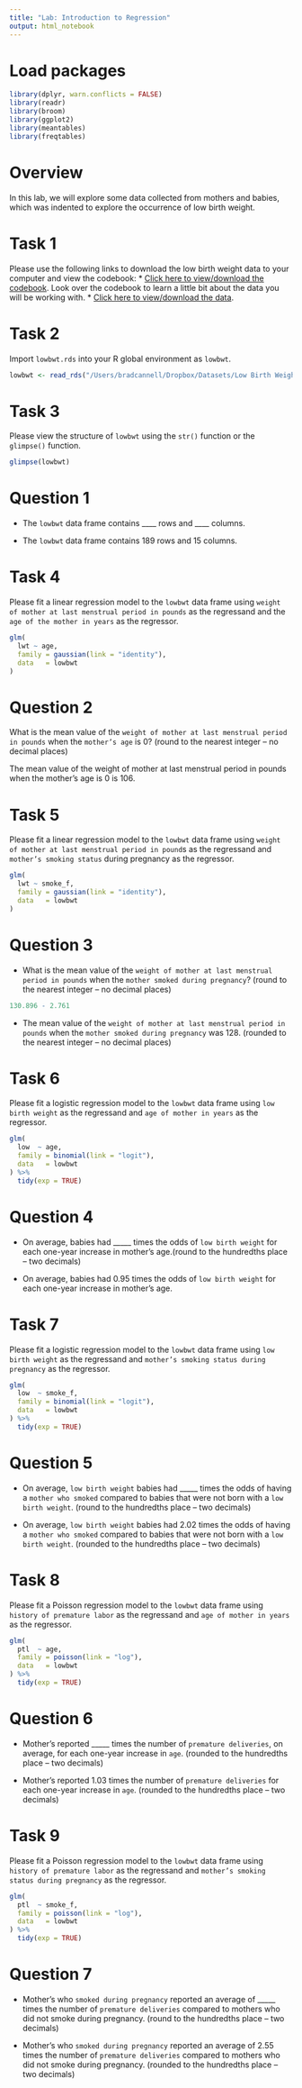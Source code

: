 ```yaml
---
title: "Lab: Introduction to Regression"
output: html_notebook
---
```


# Load packages

```r
library(dplyr, warn.conflicts = FALSE)
library(readr)
library(broom)
library(ggplot2)
library(meantables)
library(freqtables)
```

# Overview

In this lab, we will explore some data collected from mothers and babies, which was indented to explore the occurrence of low birth weight. 

# Task 1

Please use the following links to download the low birth weight data to your computer and view the codebook:
 * [Click here to view/download the codebook](https://www.dropbox.com/s/n6za9yhtw44bh7f/Codebook lowbwt.pdf?dl=0). Look over the codebook to learn a little bit about the data you will be working with.
 * [Click here to view/download the data](https://www.dropbox.com/s/whel3kfsjswu2yy/lowbwt.rds?dl=0).
 
# Task 2

Import `lowbwt.rds` into your R global environment as `lowbwt`.

```r
lowbwt <- read_rds("/Users/bradcannell/Dropbox/Datasets/Low Birth Weight/lowbwt.rds")
```

# Task 3

Please view the structure of `lowbwt` using the `str()` function or the `glimpse()` function.

```r
glimpse(lowbwt)
```

# Question 1

* The `lowbwt` data frame contains ____ rows and ____ columns.

* The `lowbwt` data frame contains 189 rows and 15 columns.

# Task 4

Please fit a linear regression model to the `lowbwt` data frame using `weight of mother at last menstrual period in pounds` as the regressand and the `age of the mother in years` as the regressor.

```r
glm(
  lwt ~ age,
  family = gaussian(link = "identity"),
  data   = lowbwt
)
```

# Question 2

What is the mean value of the `weight of mother at last menstrual period in pounds` when the `mother’s age` is 0? (round to the nearest integer – no decimal places)

The mean value of the weight of mother at last menstrual period in pounds when the mother’s age is 0 is 106.

# Task 5

Please fit a linear regression model to the `lowbwt` data frame using `weight of mother at last menstrual period in pound`s as the regressand and `mother’s smoking status` during pregnancy as the regressor.

```r
glm(
  lwt ~ smoke_f,
  family = gaussian(link = "identity"),
  data   = lowbwt
)
```

# Question 3

* What is the mean value of the `weight of mother at last menstrual period in pounds` when the `mother smoked during pregnancy`? (round to the nearest integer – no decimal places)

```r
130.896 - 2.761
```

* The mean value of the `weight of mother at last menstrual period in pounds` when the `mother smoked during pregnancy` was 128. (rounded to the nearest integer – no decimal places)

# Task 6

Please fit a logistic regression model to the `lowbwt` data frame using `low birth weight` as the regressand and `age of mother in years` as the regressor.

```r
glm(
  low  ~ age,
  family = binomial(link = "logit"),
  data   = lowbwt
) %>% 
  tidy(exp = TRUE)
```

# Question 4

* On average, babies had _____ times the odds of `low birth weight` for each one-year increase in mother's age.(round to the hundredths place – two decimals)

* On average, babies had 0.95 times the odds of `low birth weight` for each one-year increase in mother's age.

# Task 7

Please fit a logistic regression model to the `lowbwt` data frame using `low birth weight` as the regressand and `mother’s smoking status during pregnancy` as the regressor.

```r
glm(
  low  ~ smoke_f,
  family = binomial(link = "logit"),
  data   = lowbwt
) %>% 
  tidy(exp = TRUE)
```

# Question 5

* On average, `low birth weight` babies had _____ times the odds of having a `mother who smoked` compared to babies that were not born with a `low birth weight`. (round to the hundredths place – two decimals)

* On average, `low birth weight` babies had 2.02 times the odds of having a `mother who smoked` compared to babies that were not born with a `low birth weight`. (rounded to the hundredths place – two decimals)

# Task 8

Please fit a Poisson regression model to the `lowbwt` data frame using `history of premature labor` as the regressand and `age of mother in years` as the regressor.

```r
glm(
  ptl  ~ age,
  family = poisson(link = "log"),
  data   = lowbwt
) %>% 
  tidy(exp = TRUE)
```

# Question 6

* Mother's reported _____ times the number of `premature deliveries`, on average, for each one-year increase in `age`. (rounded to the hundredths place – two decimals)

* Mother's reported 1.03 times the number of `premature deliveries` for each one-year increase in `age`. (rounded to the hundredths place – two decimals)

# Task 9

Please fit a Poisson regression model to the `lowbwt` data frame using `history of premature labor` as the regressand and `mother’s smoking status during pregnancy` as the regressor.

```r
glm(
  ptl  ~ smoke_f,
  family = poisson(link = "log"),
  data   = lowbwt
) %>% 
  tidy(exp = TRUE)
```

# Question 7

* Mother's who `smoked during pregnancy` reported an average of _____ times the number of `premature deliveries` compared to mothers who did not smoke during pregnancy. (round to the hundredths place – two decimals)

* Mother's who `smoked during pregnancy` reported an average of 2.55 times the number of `premature deliveries` compared to mothers who did not smoke during pregnancy. (rounded to the hundredths place – two decimals)